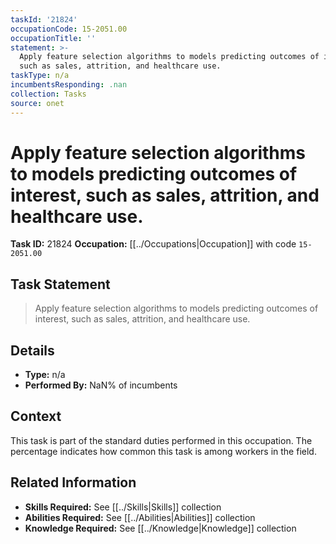 ```yaml
---
taskId: '21824'
occupationCode: 15-2051.00
occupationTitle: ''
statement: >-
  Apply feature selection algorithms to models predicting outcomes of interest,
  such as sales, attrition, and healthcare use.
taskType: n/a
incumbentsResponding: .nan
collection: Tasks
source: onet
---
```

# Apply feature selection algorithms to models predicting outcomes of interest, such as sales, attrition, and healthcare use.

**Task ID:** 21824
**Occupation:** [[../Occupations|Occupation]] with code `15-2051.00`

## Task Statement

> Apply feature selection algorithms to models predicting outcomes of interest, such as sales, attrition, and healthcare use.

## Details

- **Type:** n/a
- **Performed By:** NaN% of incumbents

## Context

This task is part of the standard duties performed in this occupation. The percentage indicates how common this task is among workers in the field.

## Related Information

- **Skills Required:** See [[../Skills|Skills]] collection
- **Abilities Required:** See [[../Abilities|Abilities]] collection
- **Knowledge Required:** See [[../Knowledge|Knowledge]] collection
